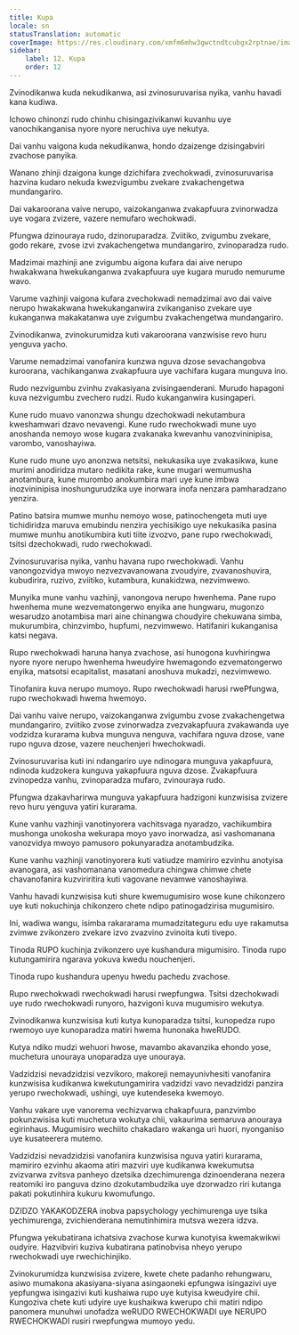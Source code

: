 ```yaml
---
title: Kupa
locale: sn
statusTranslation: automatic
coverImage: https://res.cloudinary.com/xmfm6mhw3gwctndtcubgx2rptnae/image/upload/v1740337243/small_cover_educacion_fundamental_a051170f1c.webp
sidebar:
    label: 12. Kupa
    order: 12
---
```

Zvinodikanwa kuda nekudikanwa, asi zvinosuruvarisa nyika, vanhu havadi kana kudiwa.

Ichowo chinonzi rudo chinhu chisingazivikanwi kuvanhu uye vanochikanganisa nyore nyore neruchiva uye nekutya.

Dai vanhu vaigona kuda nekudikanwa, hondo dzaizenge dzisingabviri zvachose panyika.

Wanano zhinji dzaigona kunge dzichifara zvechokwadi, zvinosuruvarisa hazvina kudaro nekuda kwezvigumbu zvekare zvakachengetwa mundangariro.

Dai vakaroorana vaive nerupo, vaizokanganwa zvakapfuura zvinorwadza uye vogara zvizere, vazere nemufaro wechokwadi.

Pfungwa dzinouraya rudo, dzinoruparadza. Zviitiko, zvigumbu zvekare, godo rekare, zvose izvi zvakachengetwa mundangariro, zvinoparadza rudo.

Madzimai mazhinji ane zvigumbu aigona kufara dai aive nerupo hwakakwana hwekukanganwa zvakapfuura uye kugara murudo nemurume wavo.

Varume vazhinji vaigona kufara zvechokwadi nemadzimai avo dai vaive nerupo hwakakwana hwekukanganwira zvikanganiso zvekare uye kukanganwa makakatanwa uye zvigumbu zvakachengetwa mundangariro.

Zvinodikanwa, zvinokurumidza kuti vakaroorana vanzwisise revo huru yenguva yacho.

Varume nemadzimai vanofanira kunzwa nguva dzose sevachangobva kuroorana, vachikanganwa zvakapfuura uye vachifara kugara munguva ino.

Rudo nezvigumbu zvinhu zvakasiyana zvisingaenderani. Murudo hapagoni kuva nezvigumbu zvechero rudzi. Rudo kukanganwira kusingaperi.

Kune rudo muavo vanonzwa shungu dzechokwadi nekutambura kweshamwari dzavo nevavengi. Kune rudo rwechokwadi mune uyo anoshanda nemoyo wose kugara zvakanaka kwevanhu vanozvininipisa, varombo, vanoshayiwa.

Kune rudo mune uyo anonzwa netsitsi, nekukasika uye zvakasikwa, kune murimi anodiridza mutaro nedikita rake, kune mugari wemumusha anotambura, kune murombo anokumbira mari uye kune imbwa inozvininipisa inoshungurudzika uye inorwara inofa nenzara pamharadzano yenzira.

Patino batsira mumwe munhu nemoyo wose, patinochengeta muti uye tichidiridza maruva emubindu nenzira yechisikigo uye nekukasika pasina mumwe munhu anotikumbira kuti tiite izvozvo, pane rupo rwechokwadi, tsitsi dzechokwadi, rudo rwechokwadi.

Zvinosuruvarisa nyika, vanhu havana rupo rwechokwadi. Vanhu vanongozvidya mwoyo nezvezvavanowana zvoudyire, zvavanoshuvira, kubudirira, ruzivo, zviitiko, kutambura, kunakidzwa, nezvimwewo.

Munyika mune vanhu vazhinji, vanongova nerupo hwenhema. Pane rupo hwenhema mune wezvematongerwo enyika ane hungwaru, mugonzo wesarudzo anotambisa mari aine chinangwa choudyire chekuwana simba, mukurumbira, chinzvimbo, hupfumi, nezvimwewo. Hatifaniri kukanganisa katsi negava.

Rupo rwechokwadi haruna hanya zvachose, asi hunogona kuvhiringwa nyore nyore nerupo hwenhema hweudyire hwemagondo ezvematongerwo enyika, matsotsi ecapitalist, masatani anoshuva mukadzi, nezvimwewo.

Tinofanira kuva nerupo mumoyo. Rupo rwechokwadi harusi rwePfungwa, rupo rwechokwadi hwema hwemoyo.

Dai vanhu vaive nerupo, vaizokanganwa zvigumbu zvose zvakachengetwa mundangariro, zviitiko zvose zvinorwadza zvezvakapfuura zvakawanda uye vodzidza kurarama kubva munguva nenguva, vachifara nguva dzose, vane rupo nguva dzose, vazere neuchenjeri hwechokwadi.

Zvinosuruvarisa kuti ini ndangariro uye ndinogara munguva yakapfuura, ndinoda kudzokera kunguva yakapfuura nguva dzose. Zvakapfuura zvinopedza vanhu, zvinoparadza mufaro, zvinouraya rudo.

Pfungwa dzakavharirwa munguva yakapfuura hadzigoni kunzwisisa zvizere revo huru yenguva yatiri kurarama.

Kune vanhu vazhinji vanotinyorera vachitsvaga nyaradzo, vachikumbira mushonga unokosha wekurapa moyo yavo inorwadza, asi vashomanana vanozvidya mwoyo pamusoro pokunyaradza anotambudzika.

Kune vanhu vazhinji vanotinyorera kuti vatiudze mamiriro ezvinhu anotyisa avanogara, asi vashomanana vanomedura chingwa chimwe chete chavanofanira kuzviriritira kuti vagovane nevamwe vanoshayiwa.

Vanhu havadi kunzwisisa kuti shure kwemugumisiro wose kune chikonzero uye kuti nokuchinja chikonzero chete ndipo patinogadzirisa mugumisiro.

Ini, wadiwa wangu, isimba rakararama mumadzitateguru edu uye rakamutsa zvimwe zvikonzero zvekare izvo zvazvino zvinoita kuti tivepo.

Tinoda RUPO kuchinja zvikonzero uye kushandura migumisiro. Tinoda rupo kutungamirira ngarava yokuva kwedu nouchenjeri.

Tinoda rupo kushandura upenyu hwedu pachedu zvachose.

Rupo rwechokwadi rwechokwadi harusi rwepfungwa. Tsitsi dzechokwadi uye rudo rwechokwadi runyoro, hazvigoni kuva mugumisiro wekutya.

Zvinodikanwa kunzwisisa kuti kutya kunoparadza tsitsi, kunopedza rupo rwemoyo uye kunoparadza matiri hwema hunonaka hweRUDO.

Kutya ndiko mudzi wehuori hwose, mavambo akavanzika ehondo yose, muchetura unouraya unoparadza uye unouraya.

Vadzidzisi nevadzidzisi vezvikoro, makoreji nemayunivhesiti vanofanira kunzwisisa kudikanwa kwekutungamirira vadzidzi vavo nevadzidzi panzira yerupo rwechokwadi, ushingi, uye kutendeseka kwemoyo.

Vanhu vakare uye vanorema vechizvarwa chakapfuura, panzvimbo pokunzwisisa kuti muchetura wokutya chii, vakaurima semaruva anouraya egirinhaus. Mugumisiro wechiito chakadaro wakanga uri huori, nyonganiso uye kusateerera mutemo.

Vadzidzisi nevadzidzisi vanofanira kunzwisisa nguva yatiri kurarama, mamiriro ezvinhu akaoma atiri mazviri uye kudikanwa kwekumutsa zvizvarwa zvitsva panheyo dzetsika dzechimurenga dzinoenderana nezera reatomiki iro panguva dzino dzokutambudzika uye dzorwadzo riri kutanga pakati pokutinhira kukuru kwomufungo.

DZIDZO YAKAKODZERA inobva papsychology yechimurenga uye tsika yechimurenga, zvichienderana nemutinhimira mutsva wezera idzva.

Pfungwa yekubatirana ichatsiva zvachose kurwa kunotyisa kwemakwikwi oudyire. Hazvibviri kuziva kubatirana patinobvisa nheyo yerupo rwechokwadi uye rwechichinjiko.

Zvinokurumidza kunzwisisa zvizere, kwete chete padanho rehungwaru, asiwo mumakona akasiyana-siyana asingaoneki epfungwa isingazivi uye yepfungwa isingazivi kuti kushaiwa rupo uye kutyisa kweudyire chii. Kungoziva chete kuti udyire uye kushaikwa kwerupo chii matiri ndipo panomera munuhwi unofadza weRUDO RWECHOKWADI uye NERUPO RWECHOKWADI rusiri rwepfungwa mumoyo yedu.

